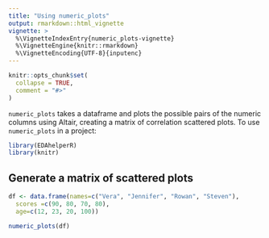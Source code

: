 ```yaml
---
title: "Using numeric_plots"
output: rmarkdown::html_vignette
vignette: >
  %\VignetteIndexEntry{numeric_plots-vignette}
  %\VignetteEngine{knitr::rmarkdown}
  %\VignetteEncoding{UTF-8}{inputenc}
---
```


```r
knitr::opts_chunk$set(
  collapse = TRUE,
  comment = "#>"
)
```

`numeric_plots` takes a dataframe and plots the possible pairs of the numeric columns using Altair, creating a matrix of correlation scattered plots.  To use `numeric_plots` in a project:
```r
library(EDAhelperR)
library(knitr)
```

## Generate a matrix of scattered plots
```r
df <- data.frame(names=c("Vera", "Jennifer", "Rowan", "Steven"),
  scores =c(90, 80, 70, 80),
  age=c(12, 23, 20, 100))

numeric_plots(df)
```

